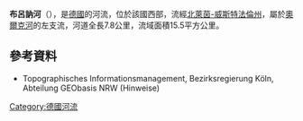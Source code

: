 {{Coord|51|10|7.6|N|8|43|57.54|E|display=title}}

'''布呂訥河'''（{{lang-de|Brühne}}），是[[德國|德國]]的河流，位於該國西部，流經[[北萊茵-威斯特法倫州|北萊茵-威斯特法倫州]]，屬於[[奧爾克河|奧爾克河]]的左支流，河道全長7.8公里，流域面積15.5平方公里。

==參考資料==
* Topographisches Informationsmanagement, Bezirksregierung Köln, Abteilung GEObasis NRW (Hinweise)

{{Germany-geo-stub}}
[[Category:德國河流|Category:德國河流]]